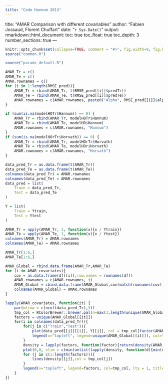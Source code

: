 ```yaml
---
title: "Code Hannum 2013"
---
```

title: "AMAR Comparison with different covariables"
author: "Fabien Jossaud, Florent Chuffart"
date: "`r Sys.Date()`"
output: 
  rmarkdown::html_document:
    toc: true
    toc_float: true
    toc_depth: 3
    number_sections: true
---


```r
knitr::opts_chunk$set(collapse=TRUE, comment = "#>", fig.width=9, fig.height=6, eval=TRUE, echo=TRUE, results="verbatim")
source("common.R")
```

```r
source("params_default.R")
```

```r

AMAR_Tr = c()
AMAR_Te = c()
AMAR.rownames = c()
for (i in 1:length(RMSE_pred)){
	AMAR_Tr = rbind(AMAR_Tr, t(RMSE_pred[[i]]$predTr))
	AMAR_Te = rbind(AMAR_Te, t(RMSE_pred[[i]]$predTe))
	AMAR.rownames = c(AMAR.rownames, paste0("Alpha", RMSE_pred[[i]]$alpha))
}

if (sum(is.na(modelHOTr$Hannum)) == 0) { 
	AMAR_Tr = rbind(AMAR_Tr, modelHOTr$Hannum)
	AMAR_Te = rbind(AMAR_Te, modelHO$Hannum)
	AMAR.rownames = c(AMAR.rownames, "Hannum")
}
if (sum(is.na(modelHOrTr$Horvath)) == 0) { 
	AMAR_Tr = rbind(AMAR_Tr, modelHOrTr$Horvath)
	AMAR_Te = rbind(AMAR_Te, modelHOr$Horvath)
	AMAR.rownames = c(AMAR.rownames, "Horvath")
}

data_pred_Tr = as.data.frame(t(AMAR_Tr))
data_pred_Te = as.data.frame(t(AMAR_Te))
colnames(data_pred_Tr) = AMAR.rownames
colnames(data_pred_Te) = AMAR.rownames
data_pred = list( 
	Train = data_pred_Tr,
	Test = data_pred_Te
)

Y = list(
	Train = Ytrain,
	Test = Ytest
)

AMAR_Tr = apply(AMAR_Tr, 1, function(x){x / Ytrain}) 
AMAR_Te = apply(AMAR_Te, 1, function(x){x / Ytest})
colnames(AMAR_Tr) = AMAR.rownames
colnames(AMAR_Te) = AMAR.rownames

AMAR_Tr[1:6,]
AMAR_Te[1:6,]

AMAR_Global = rbind.data.frame(AMAR_Tr,AMAR_Te)
for (i in AMAR_covariates){
	cov = as.data.frame(df[[i]],row.names = rownames(df))
	AMAR.rownames = c(AMAR.rownames, i)
	AMAR_Global = cbind.data.frame(AMAR_Global,cov[match(rownames(cov),rownames(AMAR_Global)),])
	colnames(AMAR_Global) = AMAR.rownames
}
```

```r

lapply(AMAR_covariates, function(it) {
	par(mfrow = c(ncol(data_pred_Tr),3))	
	tmp_col = RColorBrewer::brewer.pal(n=max(3,length(unique(AMAR_Global[[it]]))), name = "Set1") # Set colors
	factors = unique(AMAR_Global[[it]])
	for(i in colnames(data_pred_Tr)){
		for(j in c("Train","Test")){
			plot(data_pred[[j]][[i]], Y[[j]], col = tmp_col[factor(AMAR_Global[[it]])], xlab="Methylomic Age", ylab="Chronological Age", main = paste0(j, " for ",i))
			legend(x="topleft", legend=unique(AMAR_Global[[it]]), col=tmp_col, pch = 1, title="factor")
		}
		density = lapply(factors, function(factor){return(density(AMAR_Global[AMAR_Global[[it]] == factor, i]))})
		plot(0,0, xlim = c(min(unlist(lapply(density, function(d){min(d$x)}))),max(unlist(lapply(density, function(d){max(d$x)})))), ylim = c(min(unlist(lapply(density, function(d){min(d$y)}))),max(unlist(lapply(density, function(d){max(d$y)})))), main = paste0("density for ",i))
		for (j in c(1:length(factors))){
			lines(density[[j]],col = tmp_col[j])
		}
		legend(x="topleft", legend=factors, col=tmp_col, lty = 1, title="factor")
	}
})



```
 

